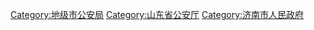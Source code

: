 [[Category:地级市公安局|Category:地级市公安局]]
[[Category:山东省公安厅|Category:山东省公安厅]]
[[Category:济南市人民政府|Category:济南市人民政府]]